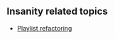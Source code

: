 {{Client| name=Insanity| author=[[Alexander Botero-Lowry]] & [[Sham Chukoury]]| website=http://git.xmms.se/?p=insanity.git;a=summary| version=''N/A''| devlanguage=Python| ui=GTK2| screenshots=http://exodus.xmms.se/~alex/insan_line.png| description=Insanity is a simple but complete XMMS2 client. (Yes, sounds insane, doesn't it?)

Features:
* Simple playback controls
* Easy-to-use playlist and medialib views
* Cover art support
}}

== Insanity related topics ==
* [[Client:Insanity/Playlist refactoring | Playlist refactoring]]
